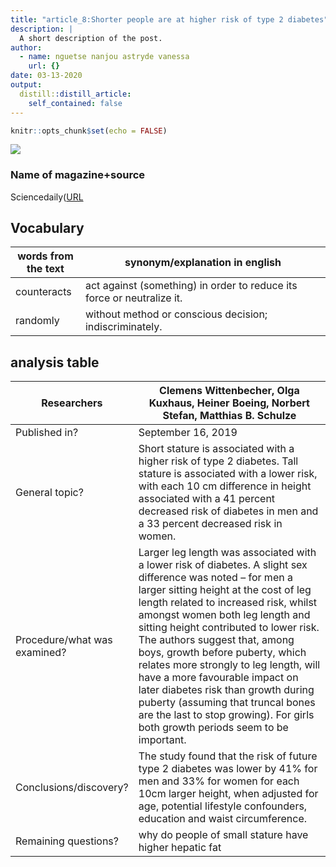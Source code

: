 ```yaml
---
title: "article_8:Shorter people are at higher risk of type 2 diabetes"
description: |
  A short description of the post.
author:
  - name: nguetse nanjou astryde vanessa
    url: {}
date: 03-13-2020
output:
  distill::distill_article:
    self_contained: false
---
```


```r
knitr::opts_chunk$set(echo = FALSE)
```

![](https://cosmos-images2.imgix.net/file/spina/photo/20311/190910-HEIGHT_full.jpg?ixlib=rails-2.1.4&auto=format&ch=Width%2CDPR&fit=max&w=1400)

### Name of magazine+source

 Sciencedaily([URL](www.sciencedaily.com/releases/2019/09/190916182500.htm)



## Vocabulary

  words from the text |   synonym/explanation in english                                       |
| -------------------- | ---------------------------------------------------------------------- |
| counteracts          | act against (something) in order to reduce its force or neutralize it. |
| randomly             |  without method or conscious decision; indiscriminately.               |

## analysis table

  Researchers                    | Clemens Wittenbecher, Olga Kuxhaus, Heiner Boeing, Norbert Stefan, Matthias B. Schulze                                                                                                                                                                                                                                                                                                                                                                                                                                                                                                    |
| ------------------------------- | ----------------------------------------------------------------------------------------------------------------------------------------------------------------------------------------------------------------------------------------------------------------------------------------------------------------------------------------------------------------------------------------------------------------------------------------------------------------------------------------------------------------------------------------------------------------------------------------- |
| Published   in?                 | September 16, 2019                                                                                                                                                                                                                                                                                                                                                                                                                                                                                                                                                                        |
| General topic?                  |  Short stature is associated with a higher risk of type 2 diabetes. Tall stature is associated with a lower risk, with each 10 cm difference in height associated with a 41 percent decreased risk of diabetes in men and a 33 percent decreased risk in women.                                                                                                                                                                                                                                                                                                 |
|  Procedure/what was examined?   | Larger leg length was associated with a lower risk of diabetes. A slight sex difference was noted -- for men a larger sitting height at the cost of leg length related to increased risk, whilst amongst women both leg length and sitting height contributed to lower risk. The authors suggest that, among boys, growth before puberty, which relates more strongly to leg length, will have a more favourable impact on later diabetes risk than growth during puberty (assuming that truncal bones are the last to stop growing). For girls both growth periods seem to be important. |
| Conclusions/discovery?          | The study found that the risk of future type 2 diabetes was lower by 41% for men and 33% for women for each 10cm larger height, when adjusted for age, potential lifestyle confounders, education and waist circumference.                                                                                                                                                                                                                                                                                                                                                                |
|    Remaining questions?         | why do people of small stature have higher hepatic fat                                                                                                                                                                                                                                                                                                                                                                                                                                                                                                                                    |

